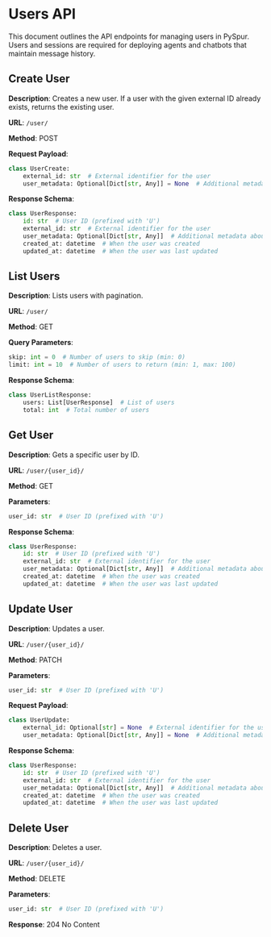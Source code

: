 # Users API

This document outlines the API endpoints for managing users in PySpur.
Users and sessions are required for deploying agents and chatbots that maintain message history.

## Create User

**Description**: Creates a new user. If a user with the given external ID already exists, returns the existing user.

**URL**: `/user/`

**Method**: POST

**Request Payload**:
```python
class UserCreate:
    external_id: str  # External identifier for the user
    user_metadata: Optional[Dict[str, Any]] = None  # Additional metadata about the user
```

**Response Schema**:
```python
class UserResponse:
    id: str  # User ID (prefixed with 'U')
    external_id: str  # External identifier for the user
    user_metadata: Optional[Dict[str, Any]]  # Additional metadata about the user
    created_at: datetime  # When the user was created
    updated_at: datetime  # When the user was last updated
```

## List Users

**Description**: Lists users with pagination.

**URL**: `/user/`

**Method**: GET

**Query Parameters**:
```python
skip: int = 0  # Number of users to skip (min: 0)
limit: int = 10  # Number of users to return (min: 1, max: 100)
```

**Response Schema**:
```python
class UserListResponse:
    users: List[UserResponse]  # List of users
    total: int  # Total number of users
```

## Get User

**Description**: Gets a specific user by ID.

**URL**: `/user/{user_id}/`

**Method**: GET

**Parameters**:
```python
user_id: str  # User ID (prefixed with 'U')
```

**Response Schema**:
```python
class UserResponse:
    id: str  # User ID (prefixed with 'U')
    external_id: str  # External identifier for the user
    user_metadata: Optional[Dict[str, Any]]  # Additional metadata about the user
    created_at: datetime  # When the user was created
    updated_at: datetime  # When the user was last updated
```

## Update User

**Description**: Updates a user.

**URL**: `/user/{user_id}/`

**Method**: PATCH

**Parameters**:
```python
user_id: str  # User ID (prefixed with 'U')
```

**Request Payload**:
```python
class UserUpdate:
    external_id: Optional[str] = None  # External identifier for the user
    user_metadata: Optional[Dict[str, Any]] = None  # Additional metadata about the user
```

**Response Schema**:
```python
class UserResponse:
    id: str  # User ID (prefixed with 'U')
    external_id: str  # External identifier for the user
    user_metadata: Optional[Dict[str, Any]]  # Additional metadata about the user
    created_at: datetime  # When the user was created
    updated_at: datetime  # When the user was last updated
```

## Delete User

**Description**: Deletes a user.

**URL**: `/user/{user_id}/`

**Method**: DELETE

**Parameters**:
```python
user_id: str  # User ID (prefixed with 'U')
```

**Response**: 204 No Content